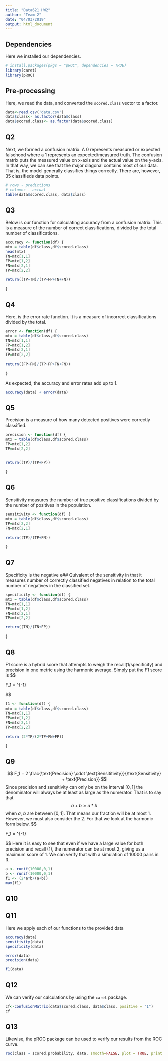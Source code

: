 ```yaml
---
title: "Data621 HW2"
author: "Team 2"
date: "04/03/2019"
output: html_document
---
```


## Dependencies

Here we installed our dependencies.

```r
# install.packages(pkgs = "pROC", dependencies = TRUE)
library(caret)
library(pROC)
```

## Pre-processing

Here, we read the data, and converted the ```scored.class``` vector to a factor.
```r
data<-read.csv('data.csv')
data$class<- as.factor(data$class)
data$scored.class<- as.factor(data$scored.class)

```

## Q2

Next, we formed a confusion matrix. A 0 represents measured or expected falsehood where a 1 represents an expected/measured truth. The confusion matrix puts the measured value on x-axis and the actual value on the y-axis. In that way, we can see that the major diagonal contains most of our data. That is, the model generally classifies things correctly. There are, however, 35 classifieds data points.
```r
# rows - predictions
# columns - actual
table(data$scored.class, data$class)
```


## Q3

Below is our function for calculating accuracy from a confusion matrix. This is a measure of the number of correct classifications, divided by the total number of classifications.

```r
accuracy <- function(df) {
mtx = table(df$class,df$scored.class)
head(mtx)
TN=mtx[1,1]
FP=mtx[1,2]
FN=mtx[2,1]
TP=mtx[2,2]

return((TP+TN)/(TP+FP+TN+FN))
  
}
```


## Q4

Here, is the error rate function. It is a measure of incorrect classifications divided by the total.
```r
error <- function(df) {
mtx = table(df$class,df$scored.class)
TN=mtx[1,1]
FP=mtx[1,2]
FN=mtx[2,1]
TP=mtx[2,2]
  
return((FP+FN)/(TP+FP+TN+FN))
  
}
```

As expected, the accuracy and error rates add up to 1.

```r
accuracy(data) + error(data)
```

## Q5

Precision is a measure of how many detected positives were correctly classified.

```r
precision <- function(df) {
mtx = table(df$class,df$scored.class)
FP=mtx[1,2]
TP=mtx[2,2]

  
return((TP)/(TP+FP))
  
}

```

## Q6

Sensitivity measures the number of true positive classifications divided by the number of positives in the population.

```r
sensitivity <- function(df) {
mtx = table(df$class,df$scored.class)
TP=mtx[2,2]
FN=mtx[2,1]
  
return((TP)/(TP+FN))
  
}

```

## Q7

Specificity is the negative e## Quivalent of the sensitivity in that it measures number of correctly classified negatives in relation to the total number of negatives in the classified set.

```r
specificity <- function(df) {
mtx = table(df$class,df$scored.class)
TN=mtx[1,1]
FP=mtx[1,2]
FN=mtx[2,1]
TP=mtx[2,2]

return((TN)/(TN+FP))
  
}
```


## Q8

F1 score is a hybrid score that attempts to weigh the recall(1/specificity) and precision
in one metric using the harmonic average. Simply put the F1 score is 
$$

F_1 = \frac{(\text{recall}^{-1} + \text{precision}^{-1})}{2}^{-1}

$$

```r
f1 <- function(df) {
mtx = table(df$class,df$scored.class)
TN=mtx[1,1]
FP=mtx[1,2]
FN=mtx[2,1]
TP=mtx[2,2]
  
return (2*TP/(2*TP+FN+FP))
  
}
```

## Q9

$$
F_1 = 2 \frac{\text{Precision} \cdot \text{Sensititivity}}{\text{Sensitivity} + \text{Precision}}
$$
Since precision and sensitivity can only be on the interval $[0,1]$ the denominator will always be at least as large as the numerator. That is to say that
$$ a+b \geq a*b $$ when $a$, $b$ are between $[0,1]$. That means our fraction will be at most 1. However, we must also consider the 2. For that we look at the harmonic form below.
$$

F_1 = \frac{(\text{recall}^{-1} + \text{precision}^{-1})}{2}^{-1}

$$
Here it is easy to see that even if we have a large value for both precision and recall (1), the numerator can be at most 2, giving us a maximum score of 1. We can verify that with a simulation of 10000 pairs in R. 
```r
a <- runif(10000,0,1)
b <- runif(10000,0,1)
f1 <- (2*a*b/(a+b))
max(f1)

```


## Q10




## Q11
Here we apply each of our functions to the provided data
```r
accuracy(data)
sensitivity(data)
specificity(data)

error(data)
precision(data)

f1(data)
```



## Q12
We can verify our calculations by using the ```caret``` package.
```r
cf<-confusionMatrix(data$scored.class, data$class, positive = "1")
cf
```


## Q13

Likewise, the pROC package can be used to verify our results from the ROC curve.
```r
roc(class ~ scored.probability, data, smooth=FALSE, plot = TRUE, print.auc=TRUE,  col="red")
```






